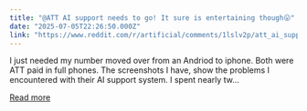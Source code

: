 ```yaml
---
title: "@ATT AI support needs to go! It sure is entertaining though😛"
date: "2025-07-05T22:26:50.000Z"
link: "https://www.reddit.com/r/artificial/comments/1lslv2p/att_ai_support_needs_to_go_it_sure_is/"
---
```


I just needed my number moved over from an Andriod to iphone. Both were ATT paid in full phones. The screenshots I have, show the problems I encountered with their AI support system. I spent nearly tw...

[Read more](https://www.reddit.com/r/artificial/comments/1lslv2p/att_ai_support_needs_to_go_it_sure_is/)
